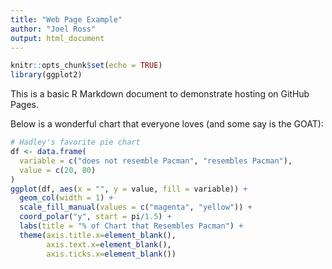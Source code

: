 ```yaml
---
title: "Web Page Example"
author: "Joel Ross"
output: html_document
---
```


```r
knitr::opts_chunk$set(echo = TRUE)
library(ggplot2)
```

This is a basic R Markdown document to demonstrate hosting on GitHub Pages.

Below is a wonderful chart that everyone loves (and some say is the GOAT):

```r
# Hadley's favorite pie chart
df <- data.frame(
  variable = c("does not resemble Pacman", "resembles Pacman"),
  value = c(20, 80)
)
ggplot(df, aes(x = "", y = value, fill = variable)) +
  geom_col(width = 1) +
  scale_fill_manual(values = c("magenta", "yellow")) +
  coord_polar("y", start = pi/1.5) +
  labs(title = "% of Chart that Resembles Pacman") +
  theme(axis.title.x=element_blank(),
        axis.text.x=element_blank(),
        axis.ticks.x=element_blank())
```
